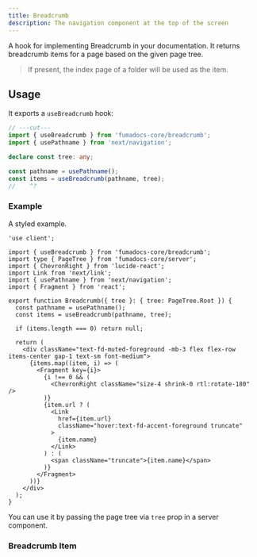 ```yaml
---
title: Breadcrumb
description: The navigation component at the top of the screen
---
```


A hook for implementing Breadcrumb in your documentation. It returns breadcrumb items for a page based on the given page tree.

> If present, the index page of a folder will be used as the item.

## Usage

It exports a `useBreadcrumb` hook:

```ts twoslash
// ---cut---
import { useBreadcrumb } from 'fumadocs-core/breadcrumb';
import { usePathname } from 'next/navigation';

declare const tree: any;

const pathname = usePathname();
const items = useBreadcrumb(pathname, tree);
//    ^?
```

### Example

A styled example.

```tsx
'use client';

import { useBreadcrumb } from 'fumadocs-core/breadcrumb';
import type { PageTree } from 'fumadocs-core/server';
import { ChevronRight } from 'lucide-react';
import Link from 'next/link';
import { usePathname } from 'next/navigation';
import { Fragment } from 'react';

export function Breadcrumb({ tree }: { tree: PageTree.Root }) {
  const pathname = usePathname();
  const items = useBreadcrumb(pathname, tree);

  if (items.length === 0) return null;

  return (
    <div className="text-fd-muted-foreground -mb-3 flex flex-row items-center gap-1 text-sm font-medium">
      {items.map((item, i) => (
        <Fragment key={i}>
          {i !== 0 && (
            <ChevronRight className="size-4 shrink-0 rtl:rotate-180" />
          )}
          {item.url ? (
            <Link
              href={item.url}
              className="hover:text-fd-accent-foreground truncate"
            >
              {item.name}
            </Link>
          ) : (
            <span className="truncate">{item.name}</span>
          )}
        </Fragment>
      ))}
    </div>
  );
}
```

You can use it by passing the page tree via `tree` prop in a server component.

### Breadcrumb Item

<AutoTypeTable path="./content/docs/headless/props.ts" name="BreadcrumbItem" />
